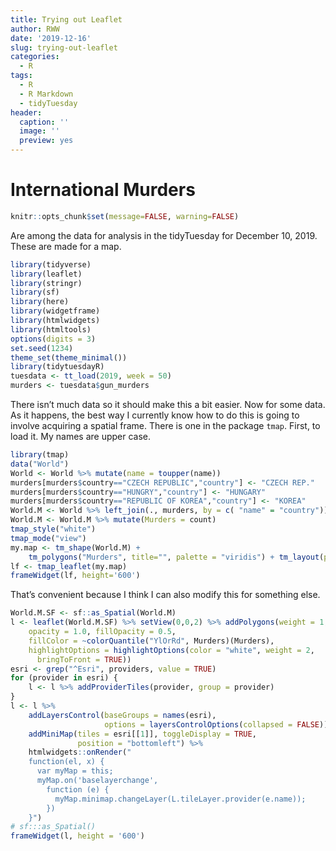 ---
title: Trying out Leaflet
author: RWW
date: '2019-12-16'
slug: trying-out-leaflet
categories:
  - R
tags:
  - R
  - R Markdown
  - tidyTuesday
header:
  caption: ''
  image: ''
  preview: yes
---

# International Murders

```{r setup, include=FALSE, warning=FALSE, message=FALSE}
knitr::opts_chunk$set(message=FALSE, warning=FALSE)
```


Are among the data for analysis in the tidyTuesday for December 10, 2019.  These are made for a map.

```{r}
library(tidyverse)
library(leaflet)
library(stringr)
library(sf)
library(here)
library(widgetframe)
library(htmlwidgets)
library(htmltools)
options(digits = 3)
set.seed(1234)
theme_set(theme_minimal())
library(tidytuesdayR)
tuesdata <- tt_load(2019, week = 50)
murders <- tuesdata$gun_murders
```

There isn't much data so it should make this a bit easier.  Now for some data.  As it happens, the best way I currently know how to do this is going to involve acquiring a spatial frame.  There is one in the package `tmap`.  First, to load it.  My names are upper case.

```{r}
library(tmap)
data("World")
World <- World %>% mutate(name = toupper(name))
murders[murders$country=="CZECH REPUBLIC","country"] <- "CZECH REP."
murders[murders$country=="HUNGRY","country"] <- "HUNGARY"
murders[murders$country=="REPUBLIC OF KOREA","country"] <- "KOREA"
World.M <- World %>% left_join(., murders, by = c( "name" = "country"))
World.M <- World.M %>% mutate(Murders = count)
tmap_style("white")
tmap_mode("view")
my.map <- tm_shape(World.M) +
    tm_polygons("Murders", title="", palette = "viridis") + tm_layout(panel.labels = "Gun Murders")
lf <- tmap_leaflet(my.map)
frameWidget(lf, height='600')
```

That's convenient because I think I can also modify this for something else.


```{r}
World.M.SF <- sf::as_Spatial(World.M)
l <- leaflet(World.M.SF) %>% setView(0,0,2) %>% addPolygons(weight = 1, smoothFactor = 0.5,
    opacity = 1.0, fillOpacity = 0.5,
    fillColor = ~colorQuantile("YlOrRd", Murders)(Murders),
    highlightOptions = highlightOptions(color = "white", weight = 2,
      bringToFront = TRUE))
esri <- grep("^Esri", providers, value = TRUE)
for (provider in esri) {
    l <- l %>% addProviderTiles(provider, group = provider)
}
l <- l %>%
    addLayersControl(baseGroups = names(esri),
                     options = layersControlOptions(collapsed = FALSE)) %>%
    addMiniMap(tiles = esri[[1]], toggleDisplay = TRUE,
               position = "bottomleft") %>%
    htmlwidgets::onRender("
    function(el, x) {
      var myMap = this;
      myMap.on('baselayerchange',
        function (e) {
          myMap.minimap.changeLayer(L.tileLayer.provider(e.name));
        })
    }")
# sf:::as_Spatial()
frameWidget(l, height = '600')
```

